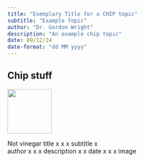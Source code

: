 ```yaml
---
title: "Exemplary Title for a CHIP topic"
subtitle: "Example Topic"
author: "Dr. Gordon Wright"
description: "An example chip topic"
date: 09/12/24
date-format: "dd MM yyyy"
---
```


## Chip stuff

![](images/othermonkey.png){width="100"}

Not vinegar title x x x subtitle x\
author x x x description x x date x x x image
